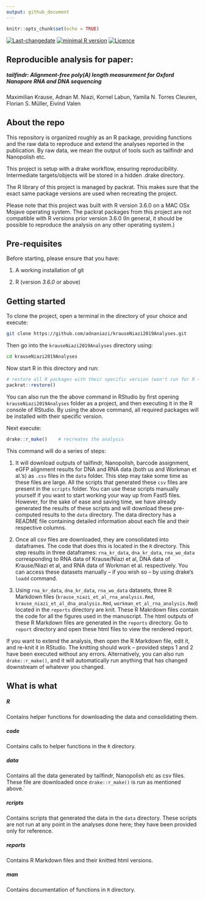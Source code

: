 ```yaml
---
output: github_document
---
```


```r
knitr::opts_chunk$set(echo = TRUE)
```
[![Last-changedate](https://img.shields.io/badge/last%20change-`r gsub('-', '--', Sys.Date())`-brightgreen.svg)](https://github.com/pat-s/pathogen-modeling/commits/master) [![minimal R version](https://img.shields.io/badge/R%3E%3D-3.5.0-brightgreen.svg)](https://cran.r-project.org/)   [![Licence](https://img.shields.io/github/license/mashape/apistatus.svg)](http://choosealicense.com/licenses/mit/)  

## Reproducible analysis for paper:

##### tailfindr: Alignment-free poly(A) length measurement for Oxford Nanopore RNA and DNA sequencing

Maximilian Krause,  Adnan M. Niazi,  Kornel Labun,  Yamila N. Torres Cleuren,  Florian S. Müller,  Eivind Valen

## About the repo

This repository is organized roughly as an R package, providing functions and the raw data to reproduce and extend the analyses reported in the publication. By raw data, we mean the output of tools such as tailfindr and Nanopolish etc.

This project is setup with a drake workflow, ensuring reproducibility. Intermediate targets/objects will be stored in a hidden .drake directory.

The R library of this project is managed by packrat. This makes sure that the exact same package versions are used when recreating the project. 

Please note that this project was built with R version 3.6.0 on a MAC OSx Mojave operating system. The packrat packages from this project are not compatible with R versions prior version 3.6.0 (In general, it should be possible to reproduce the analysis on any other operating system.)

## Pre-requisites

Before starting, please ensure that you have:

1. A working installation of git

2. R (version *3.6.0* or above)

## Getting started

To clone the project, open a terminal in the directory of your choice and execute:

```sh
git clone https://github.com/adnaniazi/krauseNiazi2019Analyses.git
```
Then go into the `krauseNiazi2019Analyses` directory using:
```sh
cd krauseNiazi2019Analyses
```
Now start R in this directory and run:

```r
# restore all R packages with their specific version (won't run for R < 3.6.0)
packrat::restore() 

```
You can also run the the above command in RStudio by first opening `krauseNiazi2019Analyses` folder as a project, and then executing it in the R console of RStudio. By using the above command, all required packages will be installed with their specific version.

Next execute:
```r
drake::r_make()    # recreates the analysis
```

This command will do a series of steps:

1. It will download outputs of tailfindr, Nanopolish, barcode assignment, eGFP alignment results for DNA and RNA data (both us and Workman et al.'s) as `.csv` files in the `data` folder. This step may take some time as these files are large. All the scripts that generated these `csv` files are present in the `scripts` folder. You can use these scripts manually yourself if you want to start working your way up from Fast5 files. However, for the sake of ease and saving time, we have already generated the results of these scripts and will download these pre-computed results to the `data` directory. The data directory has a README file containing detailed information about each file and their respective columns.

2. Once all csv files are downloaded, they are consolidated into dataframes. The code that does this is located in the `R` directory. This step results in three dataframes: `rna_kr_data`, `dna_kr_data`, `rna_wo_data` corresponding to RNA data of Krause/Niazi et al, DNA data of Krause/Niazi et al, and RNA data of Workman et al. respectively. You can access these datasets manually -- if you wish so -- by using drake's `loadd` command.  

3. Using `rna_kr_data`, `dna_kr_data`, `rna_wo_data` datasets, three R Markdown files (`krause_niazi_et_al_rna_analysis.Rmd`, `krause_niazi_et_al_dna_analysis.Rmd`, `workman_et_al_rna_analysis.Rmd`) located in the `reports` directory are knit. These R Makrdown files contain the code for all the figures used in the manuscript. The html outputs of these R Markdown files are generated in the `reports` directory. Go to `report` directory and open these html files to view the rendered report.

If you want to extend the analysis, then open the R Markdown file, edit it, and re-knit it in RStudio. The knitting should work -- provided steps 1 and 2 have been executed without any errors. Alternatively, you can also run `drake::r_make()`, and it will automatically run anything that has changed downstream of whatever you changed.

## What is what

##### R
Contains helper functions for downloading the data and consolidating them.

##### code
Contains calls to helper functions in the `R` directory.

##### data
Contains all the data generated by tailfindr, Nanopolish etc as csv files. These file are downloaded once `drake::r_make()` is run as mentioned above.`

##### rcripts
Contains scripts that generated the data in the `data` directory. These scripts are not run at any point in the analyses done here; they have been provided only for reference.

##### reports
Contains R Markdown files and their knitted html versions.

##### man
Contains documentation of functions in `R` directory.

